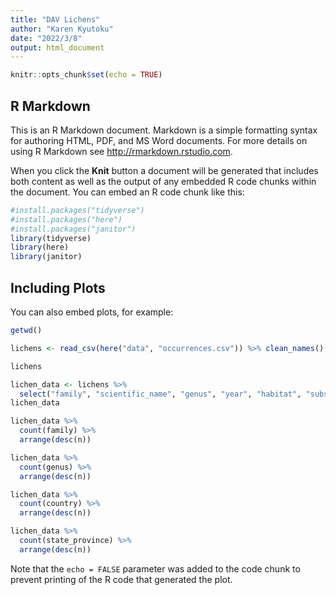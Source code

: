 ```yaml
---
title: "DAV Lichens"
author: "Karen Kyutoku"
date: "2022/3/8"
output: html_document
---
```


```r
knitr::opts_chunk$set(echo = TRUE)
```

## R Markdown

This is an R Markdown document. Markdown is a simple formatting syntax for authoring HTML, PDF, and MS Word documents. For more details on using R Markdown see <http://rmarkdown.rstudio.com>.

When you click the **Knit** button a document will be generated that includes both content as well as the output of any embedded R code chunks within the document. You can embed an R code chunk like this:

```r
#install.packages("tidyverse")
#install.packages("here")
#install.packages("janitor")
library(tidyverse)
library(here)
library(janitor)
```

## Including Plots

You can also embed plots, for example:

```r
getwd()
```
```r
lichens <- read_csv(here("data", "occurrences.csv")) %>% clean_names()
```
```r
lichens
```
```r
lichen_data <- lichens %>% 
  select("family", "scientific_name", "genus", "year", "habitat", "substrate", "country", "state_province", "county")
lichen_data
```
```r
lichen_data %>% 
  count(family) %>% 
  arrange(desc(n))
```
```r
lichen_data %>% 
  count(genus) %>% 
  arrange(desc(n))
```
```r
lichen_data %>% 
  count(country) %>% 
  arrange(desc(n))
```
```r
lichen_data %>% 
  count(state_province) %>% 
  arrange(desc(n))
```

Note that the `echo = FALSE` parameter was added to the code chunk to prevent printing of the R code that generated the plot.
